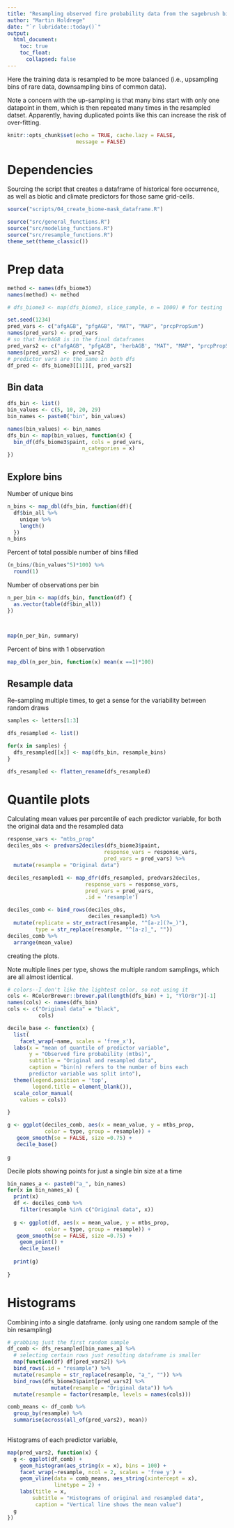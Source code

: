 ```yaml
---
title: "Resampling observed fire probability data from the sagebrush biome"
author: "Martin Holdrege"
date: "`r lubridate::today()`"
output:
  html_document:
    toc: true
    toc_float:
      collapsed: false
---
```


Here the training data is resampled to be more balanced (i.e., upsampling
bins of rare data, downsampling bins of common data). 

Note a concern with the up-sampling is that many bins start with only one
datapoint in them, which is then repeated many times in the resampled datset.
Apparently, having duplicated points like this can increase the risk of 
over-fitting. 

```r
knitr::opts_chunk$set(echo = TRUE, cache.lazy = FALSE,
                      message = FALSE)
```

# Dependencies 

Sourcing the script that creates a dataframe of historical
fore occurrence, as well as biotic and climate
predictors for those same grid-cells. 

```r
source("scripts/04_create_biome-mask_dataframe.R")
```

```r
source("src/general_functions.R")
source("src/modeling_functions.R")
source("src/resample_functions.R")
theme_set(theme_classic())
```


# Prep data

```r

method <- names(dfs_biome3)
names(method) <- method

# dfs_biome3 <- map(dfs_biome3, slice_sample, n = 1000) # for testing
```

```r
set.seed(1234)
pred_vars <- c("afgAGB", "pfgAGB", "MAT", "MAP", "prcpPropSum")
names(pred_vars) <- pred_vars
# so that herbAGB is in the final dataframes
pred_vars2 <- c("afgAGB", "pfgAGB", 'herbAGB', "MAT", "MAP", "prcpPropSum")
names(pred_vars2) <- pred_vars2
# predictor vars are the same in both dfs
df_pred <- dfs_biome3[[1]][, pred_vars2]
```


## Bin data

```r
dfs_bin <- list()
bin_values <- c(5, 10, 20, 29)
bin_names <- paste0("bin", bin_values)

names(bin_values) <- bin_names
dfs_bin <- map(bin_values, function(x) {
  bin_df(dfs_biome3$paint, cols = pred_vars,
                        n_categories = x)
})

```

## Explore bins

Number of unique bins

```r
n_bins <- map_dbl(dfs_bin, function(df){ 
  df$bin_all %>% 
    unique %>% 
    length()
  })
n_bins

```

Percent of total possible number of bins filled

```r
(n_bins/(bin_values^5)*100) %>% 
  round(1)
```


Number of observations per bin

```r
n_per_bin <- map(dfs_bin, function(df) {
  as.vector(table(df$bin_all))
})



map(n_per_bin, summary)
```

Percent of bins with 1 observation

```r
map_dbl(n_per_bin, function(x) mean(x ==1)*100)

```

## Resample data

Re-sampling multiple times, to get a sense for the variability
between random draws

```r

samples <- letters[1:3]

dfs_resampled <- list()

for(x in samples) {
  dfs_resampled[[x]] <- map(dfs_bin, resample_bins)
}

dfs_resampled <- flatten_rename(dfs_resampled)

```


# Quantile plots

Calculating mean values per percentile of each predictor variable, for both
the original data and the resampled data

```r

response_vars <- "mtbs_prop"
deciles_obs <- predvars2deciles(dfs_biome3$paint, 
                               response_vars = response_vars,
                               pred_vars = pred_vars) %>% 
  mutate(resample = "Original data")

deciles_resampled1 <- map_dfr(dfs_resampled, predvars2deciles,
                         response_vars = response_vars,
                         pred_vars = pred_vars,
                         .id = 'resample')

deciles_comb <- bind_rows(deciles_obs,
                          deciles_resampled1) %>% 
  mutate(replicate = str_extract(resample, "^[a-z](?=_)"),
         type = str_replace(resample, "^[a-z]_", ""))
deciles_comb %>% 
  arrange(mean_value)

```

creating the plots.

Note multiple lines per type, shows the multiple random samplings,
which are all almost identical. 

```r

# colors--I don't like the lightest color, so not using it
cols <- RColorBrewer::brewer.pal(length(dfs_bin) + 1, "YlOrBr")[-1]
names(cols) <- names(dfs_bin)
cols <- c("Original data" = "black",
          cols)

decile_base <- function(x) {
  list(    
    facet_wrap(~name, scales = 'free_x'),
  labs(x = "mean of quantile of predictor variable",
       y = "Observed fire probability (mtbs)",
       subtitle = "Original and resampled data",
       caption = "bin(n) refers to the number of bins each
       predictor variable was split into"),
  theme(legend.position = 'top',
        legend.title = element_blank()),
  scale_color_manual(
    values = cols))

}

g <- ggplot(deciles_comb, aes(x = mean_value, y = mtbs_prop,
            color = type, group = resample)) +
   geom_smooth(se = FALSE, size =0.75) +
   decile_base() 
  
g
```

Decile plots showing points for just a single bin size at a time

```r

bin_names_a <- paste0("a_", bin_names)
for(x in bin_names_a) {
  print(x)
  df <- deciles_comb %>% 
    filter(resample %in% c("Original data", x))
  
  g <- ggplot(df, aes(x = mean_value, y = mtbs_prop,
            color = type, group = resample)) +
   geom_smooth(se = FALSE, size =0.75) +
    geom_point() +
    decile_base() 
  
  print(g)
  
}

```

# Histograms

Combining into a single dataframe. (only using one random sample of
the bin resampling)

```r

# grabbing just the first random sample
df_comb <- dfs_resampled[bin_names_a] %>% 
  # selecting certain rows just resulting dataframe is smaller
  map(function(df) df[pred_vars2]) %>% 
  bind_rows(.id = "resample") %>% 
  mutate(resample = str_replace(resample, "a_", "")) %>% 
  bind_rows(dfs_biome3$paint[pred_vars2] %>% 
              mutate(resample = "Original data")) %>% 
  mutate(resample = factor(resample, levels = names(cols)))

comb_means <- df_comb %>% 
  group_by(resample) %>% 
  summarise(across(all_of(pred_vars2), mean))
  
```

Histograms of each predictor variable, 

```r
map(pred_vars2, function(x) {
  g <- ggplot(df_comb) +
    geom_histogram(aes_string(x = x), bins = 100) +
    facet_wrap(~resample, ncol = 2, scales = 'free_y') +
    geom_vline(data = comb_means, aes_string(xintercept = x),
               linetype = 2) +
    labs(title = x,
        subtitle = "Histograms of original and resampled data",
         caption = "Vertical line shows the mean value")
  g
})
```


